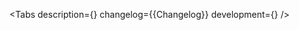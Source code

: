 

<Meta of={Stories} />

<ComponentHeader
    name='Tooltip'
    design='https://www.figma.com/file/cdNnkh2QdxuvYLrBm4cubM/Web-%3A%3A-Core-Default-Components?type=design&node-id=90596%3A118807&mode=design&t=Itgzojk9BOtPqYkS-1'
    children='Используется для отображения дополнительной информации.'
/>

<Tabs
    description={<Description />}
    changelog={<Markdown>{Changelog}</Markdown>}
    development={<Development />}
/>
